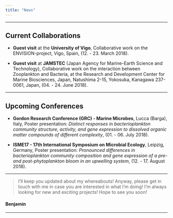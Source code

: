 ```yaml
---
title: "News"
---
```


---

## **Current Collaborations**

- **Guest visit** at the **University of Vigo**, Collaborative work on the ENVISION-project, Vigo, Spain, (12. - 23. March 2018).

- **Guest visit** at **JAMSTEC** (Japan Agency for Marine-Earth Science and Technology), Collaborative work on the interaction between Zooplankton and Bacteria, at the Research and Development Center for Marine Biosciences, Japan, Natushima 2-15, Yokosuka, Kanagawa 237-0061, Japan, (04. - 24. June 2018).

---

## **Upcoming Conferences**

- **Gordon Research Conference (GRC) - Marine Microbes**, Lucca (Barga), Italy,
Poster presentation: *Distinct responses in bacterioplankton community structure, activity, and gene expression to dissolved organic matter compounds of different complexity*, (01. - 06. July 2018).

- **ISME17 - 17th International Symposium on Microbial Ecology**, Leipzig, Germany,
Poster presentation: *Pronounced differences in bacterioplankton community composition and gene expression of a pre- and post-phytoplankton bloom in an upwelling system*, (12. - 17. August 2018).

---

> I'll keep you updated about my whereabouts!
Anyway, please get in touch with me in case you are interested in what I'm doing!
I'm always looking for new and exciting projects!
Hope to see you soon!

#### Benjamin

---

